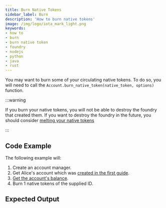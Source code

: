 ```yaml
---
title: Burn Native Tokens
sidebar_label: Burn
description: 'How to burn native tokens'
image: /img/logo/iota_mark_light.png
keywords:
- how to
- burn
- burn native token
- foundry
- nodejs
- python
- java
- rust
---
```



You may want to burn some of your circulating native tokens. To do so, you will need to call the
`Account.burn_native_token(native_token, options)` function.

:::warning

If you burn your native tokens, you will not be able to destroy the foundry that created them. If you want to destroy
the foundry in the future, you should consider [melting your native tokens](03_melt_native_token.mdx)

:::

## Code Example

<ReplaceNativeTokenId/>

The following example will:

1. Create an account manager.
2. Get Alice's account which was [created in the first guide](../accounts_and_addresses/01_create_a_wallet_account.mdx).
3. [Get the account's balance](../accounts_and_addresses/04_check_balance.mdx).
4. Burn 1 native tokens of the supplied ID.

<Tabs groupId="language">
    <TabItem value="rust" label="Rust">
        <RustCode/>
    </TabItem>
    <TabItem value="nodejs" label="Nodejs">
        <NodejsCode/>
    </TabItem>
    <TabItem value="python" label="Python">
        <PythonCode/>
    </TabItem>
    <TabItem value="java" label="Java">
        <JavaCode/>
    </TabItem>
</Tabs>

## Expected Output

<Tabs groupId="language">
    <TabItem value="rust" label="Rust">
        <RustOutput/>
    </TabItem>
    <TabItem value="nodejs" label="Nodejs">
        <NodejsOutput/>
    </TabItem>
    <TabItem value="python" label="Python">
        <PythonOutput/>
    </TabItem>
    <TabItem value="java" label="Java">
        <JavaOutput/>
    </TabItem>
</Tabs>

